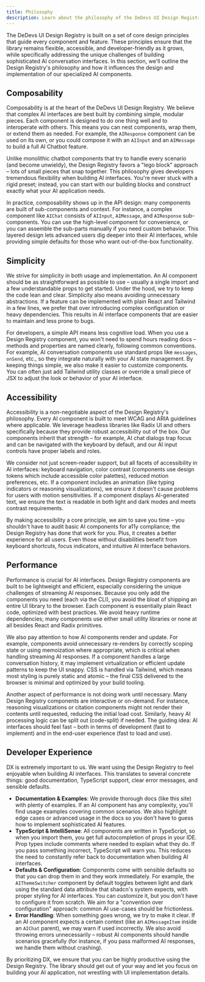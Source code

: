 ```yaml
---
title: Philosophy
description: Learn about the philosophy of the DeDevs UI Design Registry for AI chatbot interfaces.
---
```


The DeDevs UI Design Registry is built on a set of core design principles that guide every component and feature. These principles ensure that the library remains flexible, accessible, and developer-friendly as it grows, while specifically addressing the unique challenges of building sophisticated AI conversation interfaces. In this section, we'll outline the Design Registry's philosophy and how it influences the design and implementation of our specialized AI components.

## Composability

Composability is at the heart of the DeDevs UI Design Registry. We believe that complex AI interfaces are best built by combining simple, modular pieces. Each component is designed to do one thing well and to interoperate with others. This means you can nest components, wrap them, or extend them as needed. For example, the `AIResponse` component can be used on its own, or you could compose it with an `AIInput` and an `AIMessage` to build a full AI Chatbot feature.

Unlike monolithic chatbot components that try to handle every scenario (and become unwieldy), the Design Registry favors a "lego block" approach – lots of small pieces that snap together. This philosophy gives developers tremendous flexibility when building AI interfaces. You're never stuck with a rigid preset; instead, you can start with our building blocks and construct exactly what your AI application needs.

In practice, composability shows up in the API design: many components are built of sub-components and context. For instance, a complex component like `AIChat` consists of `AIInput`, `AIMessage`, and `AIResponse` sub-components. You can use the high-level component for convenience, or you can assemble the sub-parts manually if you need custom behavior. This layered design lets advanced users dig deeper into their AI interfaces, while providing simple defaults for those who want out-of-the-box functionality.

## Simplicity

We strive for simplicity in both usage and implementation. An AI component should be as straightforward as possible to use – usually a single import and a few understandable props to get started. Under the hood, we try to keep the code lean and clear. Simplicity also means avoiding unnecessary abstractions. If a feature can be implemented with plain React and Tailwind in a few lines, we prefer that over introducing complex configuration or heavy dependencies. This results in AI interface components that are easier to maintain and less prone to bugs.

For developers, a simple API means less cognitive load. When you use a Design Registry component, you won't need to spend hours reading docs – methods and properties are named clearly, following common conventions. For example, AI conversation components use standard props like `messages`, `onSend`, etc., so they integrate naturally with your AI state management. By keeping things simple, we also make it easier to customize components. You can often just add Tailwind utility classes or override a small piece of JSX to adjust the look or behavior of your AI interface.

## Accessibility

Accessibility is a non-negotiable aspect of the Design Registry's philosophy. Every AI component is built to meet WCAG and ARIA guidelines where applicable. We leverage headless libraries like Radix UI and others specifically because they provide robust accessibility out of the box. Our components inherit that strength – for example, AI chat dialogs trap focus and can be navigated with the keyboard by default, and our AI input controls have proper labels and roles.

We consider not just screen-reader support, but all facets of accessibility in AI interfaces: keyboard navigation, color contrast (components use design tokens which include accessible color palettes), reduced motion preferences, etc. If a component includes an animation (like typing indicators or reasoning visualizations), we ensure it doesn't cause problems for users with motion sensitivities. If a component displays AI-generated text, we ensure the text is readable in both light and dark modes and meets contrast requirements.

By making accessibility a core principle, we aim to save you time – you shouldn't have to audit basic AI components for a11y compliance; the Design Registry has done that work for you. Plus, it creates a better experience for all users. Even those without disabilities benefit from keyboard shortcuts, focus indicators, and intuitive AI interface behaviors.

## Performance

Performance is crucial for AI interfaces. Design Registry components are built to be lightweight and efficient, especially considering the unique challenges of streaming AI responses. Because you only add the components you need (each via the CLI), you avoid the bloat of shipping an entire UI library to the browser. Each component is essentially plain React code, optimized with best practices. We avoid heavy runtime dependencies; many components use either small utility libraries or none at all besides React and Radix primitives.

We also pay attention to how AI components render and update. For example, components avoid unnecessary re-renders by correctly scoping state or using memoization where appropriate, which is critical when handling streaming AI responses. If a component handles a large conversation history, it may implement virtualization or efficient update patterns to keep the UI snappy. CSS is handled via Tailwind, which means most styling is purely static and atomic – the final CSS delivered to the browser is minimal and optimized by your build tooling.

Another aspect of performance is not doing work until necessary. Many Design Registry components are interactive or on-demand. For instance, reasoning visualizations or citation components might not render their contents until requested, reducing the initial load cost. Similarly, heavy AI processing logic can be split out (code-split) if needed. The guiding idea: AI interfaces should feel fast – both in terms of development (fast to implement) and in the end-user experience (fast to load and use).

## Developer Experience

DX is extremely important to us. We want using the Design Registry to feel enjoyable when building AI interfaces. This translates to several concrete things: good documentation, TypeScript support, clear error messages, and sensible defaults.

- **Documentation & Examples**: We provide thorough docs (like this site) with plenty of examples. If an AI component has any complexity, you'll find usage examples covering common scenarios. We also highlight edge cases or advanced usage in the docs so you don't have to guess how to implement sophisticated AI features.
- **TypeScript & IntelliSense**: All components are written in TypeScript, so when you import them, you get full autocompletion of props in your IDE. Prop types include comments where needed to explain what they do. If you pass something incorrect, TypeScript will warn you. This reduces the need to constantly refer back to documentation when building AI interfaces.
- **Defaults & Configuration**: Components come with sensible defaults so that you can drop them in and they work immediately. For example, the `AIThemeSwitcher` component by default toggles between light and dark using the standard data attribute that shadcn's system expects, with proper styling for AI interfaces. You can customize it, but you don't have to configure it from scratch. We aim for a "convention over configuration" approach: common AI use-cases should be frictionless.
- **Error Handling**: When something goes wrong, we try to make it clear. If an AI component expects a certain context (like an `AIMessageItem` inside an `AIChat` parent), we may warn if used incorrectly. We also avoid throwing errors unnecessarily – robust AI components should handle scenarios gracefully (for instance, if you pass malformed AI responses, we handle them without crashing).

By prioritizing DX, we ensure that you can be highly productive using the Design Registry. The library should get out of your way and let you focus on building your AI application, not wrestling with UI implementation details.
